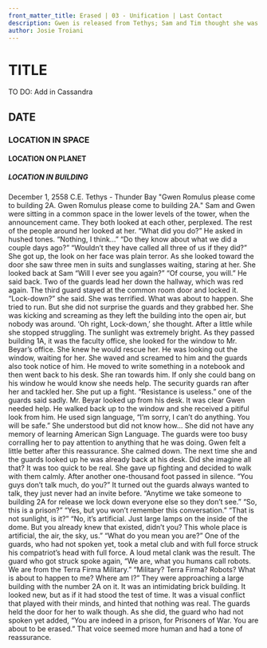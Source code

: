 ```yaml
---
front_matter_title: Erased | 03 - Unification | Last Contact
description: Gwen is released from Tethys; Sam and Tim thought she was murdered.
author: Josie Troiani
---
```

# TITLE

TO DO: Add in Cassandra

## DATE

### LOCATION IN SPACE

#### LOCATION ON PLANET

##### LOCATION IN BUILDING

December 1, 2558 C.E.
Tethys - Thunder Bay
"Gwen Romulus please come to building 2A. Gwen Romulus please come to building 2A."
Sam and Gwen were sitting in a common space in the lower levels of the tower, when the announcement came. They both looked at each other, perplexed. The rest of the people around her looked at her.
“What did you do?” He asked in hushed tones.
“Nothing, I think...”
“Do they know about what we did a couple days ago?”
“Wouldn’t they have called all three of us if they did?”
She got up, the look on her face was plain terror. As she looked toward the door she saw three men in suits and sunglasses waiting, staring at her. She looked back at Sam “Will I ever see you again?”
“Of course, you will.” He said back.
Two of the guards lead her down the hallway, which was red again. The third guard stayed at the common room door and locked it. “Lock-down?” she said.
She was terrified. What was about to happen. She tried to run. But she did not surprise the guards and they grabbed her. She was kicking and screaming as they left the building into the open air, but nobody was around. ‘Oh right, Lock-down,’ she thought. After a little while she stopped struggling. The sunlight was extremely bright.
As they passed building 1A, it was the faculty office, she looked for the window to Mr. Beyar’s office. She knew he would rescue her. He was looking out the window, waiting for her. She waved and screamed to him and the guards also took notice of him.
He moved to write something in a notebook and then went back to his desk. She ran towards him. If only she could bang on his window he would know she needs help. The security guards ran after her and tackled her. She put up a fight. “Resistance is useless.” one of the guards said sadly.
Mr. Beyar looked up from his desk. It was clear Gwen needed help. He walked back up to the window and she received a pitiful look from him. He used sign language, “I’m sorry, I can’t do anything. You will be safe.” She understood but did not know how... She did not have any memory of learning American Sign Language. The guards were too busy corralling her to pay attention to anything that he was doing. Gwen felt a little better after this reassurance. She calmed down. The next time she and the guards looked up he was already back at his desk. Did she imagine all that? It was too quick to be real.
She gave up fighting and decided to walk with them calmly. After another one-thousand foot passed in silence. “You guys don’t talk much, do you?”
It turned out the guards always wanted to talk, they just never had an invite before. “Anytime we take someone to building 2A for release we lock down everyone else so they don’t see.”
“So, this is a prison?”
“Yes, but you won’t remember this conversation.”
“That is not sunlight, is it?”
“No, it’s artificial. Just large lamps on the inside of the dome. But you already knew that existed, didn’t you? This whole place is artificial, the air, the sky, us.”
“What do you mean you are?”
One of the guards, who had not spoken yet, took a metal club and with full force struck his compatriot’s head with full force. A loud metal clank was the result.
The guard who got struck spoke again, “We are, what you humans call robots. We are from the Terra Firma Military.”
“Military? Terra Firma? Robots? What is about to happen to me? Where am I?”
They were approaching a large building with the number 2A on it. It was an intimidating brick building. It looked new, but as if it had stood the test of time. It was a visual conflict that played with their minds, and hinted that nothing was real.
The guards held the door for her to walk though. As she did, the guard who had not spoken yet added, “You are indeed in a prison, for Prisoners of War. You are about to be erased.” That voice seemed more human and had a tone of reassurance.
